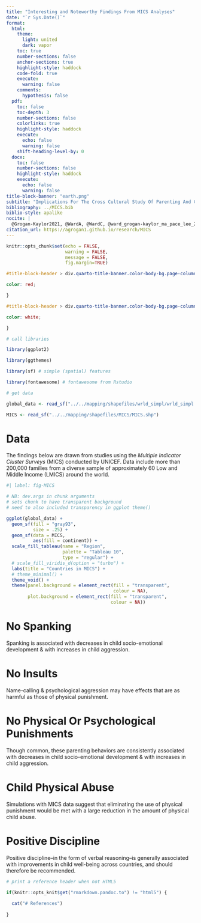 ```yaml
---
title: "Interesting and Noteworthy Findings From MICS Analyses"
date: "`r Sys.Date()`"
format: 
  html:
    theme: 
      light: united
      dark: vapor
    toc: true
    number-sections: false
    anchor-sections: true
    highlight-style: haddock
    code-fold: true
    execute:
      warning: false
    comments:
      hypothesis: false
  pdf:
    toc: false
    toc-depth: 3
    number-sections: false
    colorlinks: true
    highlight-style: haddock
    execute:
      echo: false
      warning: false
    shift-heading-level-by: 0  
  docx:
    toc: false
    number-sections: false
    highlight-style: haddock
    execute:
      echo: false
      warning: false     
title-block-banner: "earth.png"
subtitle: "Implications For The Cross Cultural Study Of Parenting And Child Development"
bibliography: ../MICS.bib
biblio-style: apalike
nocite: |
  @Grogan-Kaylor2021, @WardA, @WardC, @ward_grogan-kaylor_ma_pace_lee_2021, @Pace2019, @Ma2022
citation_url: https://agrogan1.github.io/research/MICS
---
```


```r

knitr::opts_chunk$set(echo = FALSE,
                      warning = FALSE,
                      message = FALSE,
                      fig.margin=TRUE)

```

```css

#title-block-header > div.quarto-title-banner.color-body-bg.page-columns.page-full > div > h1 {

color: red;

}

#title-block-header > div.quarto-title-banner.color-body-bg.page-columns.page-full > div > p {

color: white;

}

```


```r

# call libraries

library(ggplot2)

library(ggthemes)

library(sf) # simple (spatial) features

library(fontawesome) # fontawesome from Rstudio

```

```r

# get data

global_data <- read_sf("../../mapping/shapefiles/wrld_simpl/wrld_simpl.shp")

MICS <- read_sf("../../mapping/shapefiles/MICS/MICS.shp")

```

# Data 

The findings below are drawn from studies using the *Multiple Indicator Cluster Surveys* (MICS) conducted by UNICEF. Data include more than 200,000 families from a diverse sample of approximately 60 Low and Middle Income (LMICS) around the world.

```r
#| label: fig-MICS

# NB: dev.args in chunk arguments
# sets chunk to have transparent background
# need to also included transparency in ggplot theme()

ggplot(global_data) +
  geom_sf(fill = "gray93",
          size = .25) +
  geom_sf(data = MICS, 
          aes(fill = continent)) +
  scale_fill_tableau(name = "Region",
                     palette = "Tableau 10", 
                     type = "regular") +
  # scale_fill_viridis_d(option = "turbo") +
  labs(title = "Countries in MICS") +
  # theme_minimal() +
  theme_void() +
  theme(panel.background = element_rect(fill = "transparent", 
                                        colour = NA),
        plot.background = element_rect(fill = "transparent", 
                                       colour = NA))

```

# No Spanking

Spanking is associated with decreases in child socio-emotional development & with increases in child aggression.

# No Insults

Name-calling & psychological aggression may have effects that are as harmful as those of physical punishment.

# No Physical Or Psychological Punishments

Though common, these parenting behaviors are consistently associated with decreases in child socio-emotional development & with increases in child aggression.

# Child Physical Abuse

Simulations with MICS data suggest that eliminating the use of physical punishment would be met with a large reduction in the amount of physical child abuse.

# Positive Discipline

Positive discipline--in the form of verbal reasoning--is generally associated with improvements in child well-being across countries, and should therefore be recommended. 

```r

# print a reference header when not HTML5

if(knitr::opts_knit$get("rmarkdown.pandoc.to") != "html5") {
  
  cat("# References")
  
}

```
